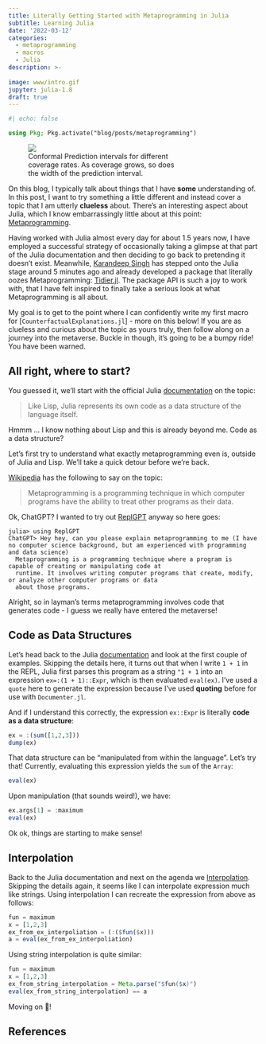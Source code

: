 ```yaml
---
title: Literally Getting Started with Metaprogramming in Julia
subtitle: Learning Julia
date: '2022-03-12'
categories:
  - metaprogramming
  - macros
  - Julia
description: >-
  
image: www/intro.gif
jupyter: julia-1.8
draft: true
---
```


```julia
#| echo: false

using Pkg; Pkg.activate("blog/posts/metaprogramming")
```

<div class="intro-gif">
  <figure>
    <img src="www/intro.gif">
    <figcaption>Conformal Prediction intervals for different<br>coverage rates. As coverage grows, so does<br>the width of the prediction interval.</figcaption>
  </figure>
</div>

On this blog, I typically talk about things that I have **some** understanding of. In this post, I want to try something a little different and instead cover a topic that I am utterly **clueless** about. There's an interesting aspect about Julia, which I know embarrassingly little about at this point: [Metaprogramming](https://docs.julialang.org/en/v1/manual/metaprogramming/). 

Having worked with Julia almost every day for about 1.5 years now, I have employed a successful strategy of occasionally taking a glimpse at that part of the Julia documentation and then deciding to go back to pretending it doesn't exist. Meanwhile, [Karandeep Singh](https://twitter.com/kdpsinghlab) has stepped onto the Julia stage around 5 minutes ago and already developed a package that literally oozes Metaprogramming: [Tidier.jl](https://kdpsingh.github.io/Tidier.jl/dev/). The package API is such a joy to work with, that I have felt inspired to finally take a serious look at what Metaprogramming is all about. 

My goal is to get to the point where I can confidently write my first macro for [`CounterfactualExplanations.jl`] - more on this below! If you are as clueless and curious about the topic as yours truly, then follow along on a journey into the metaverse. Buckle in though, it's going to be a bumpy ride! You have been warned. 

## All right, where to start?

You guessed it, we'll start with the official Julia [documentation](https://docs.julialang.org/en/v1/manual/metaprogramming/) on the topic:

> Like Lisp, Julia represents its own code as a data structure of the language itself.

Hmmm ... I know nothing about Lisp and this is already beyond me. Code as a data structure?

Let's first try to understand what exactly metaprogramming even is, outside of Julia and Lisp. We'll take a quick detour before we're back. 

[Wikipedia](https://en.wikipedia.org/wiki/Metaprogramming#:~:text=Metaprogramming%20is%20a%20programming%20technique,even%20modify%20itself%20while%20running.) has the following to say on the topic:

> Metaprogramming is a programming technique in which computer programs have the ability to treat other programs as their data.

Ok, ChatGPT? I wanted to try out [ReplGPT](https://github.com/ThatcherC/ReplGPT.jl) anyway so here goes:

```.julia-repl
julia> using ReplGPT
ChatGPT> Hey hey, can you please explain metaprogramming to me (I have no computer science background, but am experienced with programming and data science)
  Metaprogramming is a programming technique where a program is capable of creating or manipulating code at
  runtime. It involves writing computer programs that create, modify, or analyze other computer programs or data
  about those programs.
```

Alright, so in layman's terms metaprogramming involves code that generates code - I guess we really have entered the metaverse!

## Code as Data Structures

Let's head back to the Julia [documentation](https://docs.julialang.org/en/v1/manual/metaprogramming/) and look at the first couple of examples. Skipping the details here, it turns out that when I write `1 + 1` in the REPL, Julia first parses this program as a string `"1 + 1` into an expression `ex=:(1 + 1)::Expr`, which is then evaluated `eval(ex)`. I've used a `quote` here to generate the expression because I've used **quoting** before for use with `Documenter.jl`. 

And if I understand this correctly, the expression `ex::Expr` is literally **code as a data structure**:

```julia
ex = :(sum([1,2,3]))
dump(ex)
```

That data structure can be "manipulated from within the language". Let's try that! Currently, evaluating this expression yields the `sum` of the `Array`:

```julia
eval(ex)
```

Upon manipulation (that sounds weird!), we have:

```julia
ex.args[1] = :maximum
eval(ex)
```

Ok ok, things are starting to make sense! 

## Interpolation

Back to the Julia documentation and next on the agenda we [Interpolation](https://docs.julialang.org/en/v1/manual/metaprogramming/#man-expression-interpolation). Skipping the details again, it seems like I can interpolate expression much like strings. Using interpolation I can recreate the expression from above as follows:

```julia
fun = maximum
x = [1,2,3]
ex_from_ex_interpoliation = (:($fun($x)))
a = eval(ex_from_ex_interpoliation)
```

Using string interpolation is quite similar:

```julia
fun = maximum
x = [1,2,3]
ex_from_string_interpolation = Meta.parse("$fun($x)")
eval(ex_from_string_interpolation) == a
```

Moving on 🏃!





## References